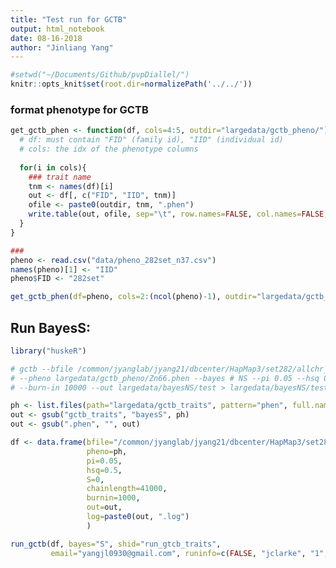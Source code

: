 ```yaml
---
title: "Test run for GCTB"
output: html_notebook
date: 08-16-2018
author: "Jinliang Yang"
---
```



```r
#setwd("~/Documents/Github/pvpDiallel/")
knitr::opts_knit$set(root.dir=normalizePath('../../'))
```


### format phenotype for GCTB

```r
get_gctb_phen <- function(df, cols=4:5, outdir="largedata/gctb_pheno/"){
  # df: must contain "FID" (family id), "IID" (individual id)
  # cols: the idx of the phenotype columns
  
  for(i in cols){
    ### trait name
    tnm <- names(df)[i]
    out <- df[, c("FID", "IID", tnm)]
    ofile <- paste0(outdir, tnm, ".phen")
    write.table(out, ofile, sep="\t", row.names=FALSE, col.names=FALSE, quote=FALSE)
  }
}

### 
pheno <- read.csv("data/pheno_282set_n37.csv")
names(pheno)[1] <- "IID"
pheno$FID <- "282set"

get_gctb_phen(df=pheno, cols=2:(ncol(pheno)-1), outdir="largedata/gctb_traits/")

```



## Run BayesS:

```r
library("huskeR")

# gctb --bfile /common/jyanglab/jyang21/dbcenter/HapMap3/set282/allchr_bisnp_n282_snpid_maf001_geno1 
# --pheno largedata/gctb_pheno/Zn66.phen --bayes # NS --pi 0.05 --hsq 0.5 --S 0 --wind 0.1 --chain-length 410000 
# --burn-in 10000 --out largedata/bayesNS/test > largedata/bayesNS/test.log

ph <- list.files(path="largedata/gctb_traits", pattern="phen", full.names =  TRUE)
out <- gsub("gctb_traits", "bayesS", ph)
out <- gsub(".phen", "", out)

df <- data.frame(bfile="/common/jyanglab/jyang21/dbcenter/HapMap3/set282/allchr_bisnp_n282_snpid_maf001_geno1",
                 pheno=ph,
                 pi=0.05,
                 hsq=0.5,
                 S=0,
                 chainlength=41000,
                 burnin=1000,
                 out=out,
                 log=paste0(out, ".log")
                 )

run_gctb(df, bayes="S", shid="run_gtcb_traits",
         email="yangjl0930@gmail.com", runinfo=c(FALSE, "jclarke", "1", "10G", "8:00:00"))

```


